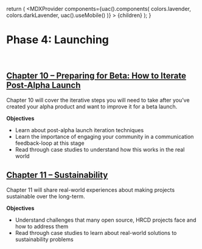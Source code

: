 
  return (
    <MDXProvider
      components={uac().components(
        colors.lavender,
        colors.darkLavender,
        uac().useMobile()
      )}
    >
      {children}
    </MDXProvider>
  );
}

[comment]: # "↓↓↓ Editable ↓↓↓"

# Phase 4: Launching

<br />

## [Chapter 10 –  Preparing for Beta: How to Iterate Post-Alpha Launch](/launching/10)

Chapter 10 will cover the iterative steps you will need to take after you’ve created your alpha product and want to improve it for a beta launch.

**Objectives**

* Learn about post-alpha launch iteration techniques
* Learn the importance of engaging your community in a communication feedback-loop at this stage
* Read through case studies to understand how this works in the real world


## [Chapter 11 – Sustainability](/launching/11)

Chapter 11 will share real-world experiences about making projects sustainable over the long-term.

**Objectives**

* Understand challenges that many open source, HRCD projects face and how to address them
* Read through case studies to learn about real-world solutions to sustainability problems
